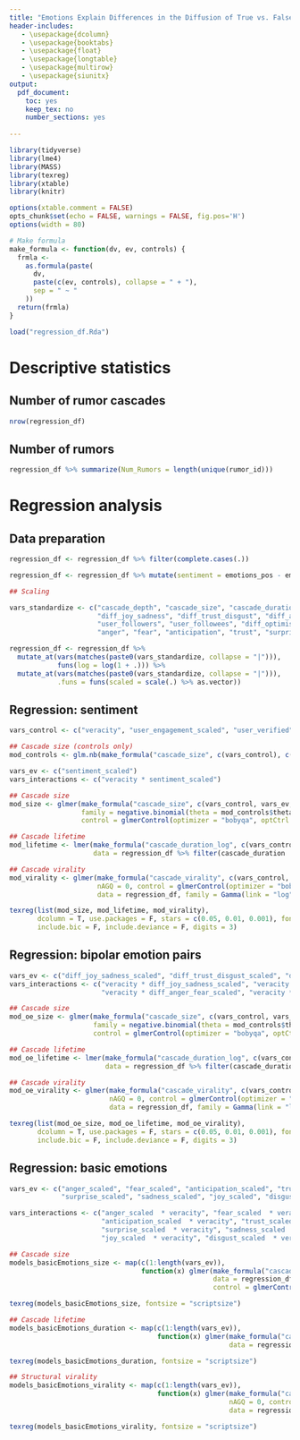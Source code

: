 ---
title: "Emotions Explain Differences in the Diffusion of True vs. False Social Media Rumors"
header-includes:
   - \usepackage{dcolumn}
   - \usepackage{booktabs}
   - \usepackage{float}
   - \usepackage{longtable}
   - \usepackage{multirow}
   - \usepackage{siunitx}
output:
  pdf_document:
    toc: yes
    keep_tex: no
    number_sections: yes
    
---

```{r library, include=FALSE}

library(tidyverse)
library(lme4)
library(MASS)
library(texreg)
library(xtable)
library(knitr)

options(xtable.comment = FALSE)
opts_chunk$set(echo = FALSE, warnings = FALSE, fig.pos='H')
options(width = 80)

```

```{r functions, include = FALSE}

# Make formula
make_formula <- function(dv, ev, controls) {
  frmla <-
    as.formula(paste(
      dv,
      paste(c(ev, controls), collapse = " + "), 
      sep = " ~ "
    ))
  return(frmla)
}

```

```{r load data}

load("regression_df.Rda")

```

# Descriptive statistics

## Number of rumor cascades

```{r, echo = FALSE, warning=F}

nrow(regression_df)

```

## Number of rumors

```{r, echo = FALSE, warning=F}

regression_df %>% summarize(Num_Rumors = length(unique(rumor_id)))

```

# Regression analysis

## Data preparation

```{r message=F, warning=F}

regression_df <- regression_df %>% filter(complete.cases(.))

regression_df <- regression_df %>% mutate(sentiment = emotions_pos - emotions_neg)

## Scaling

vars_standardize <- c("cascade_depth", "cascade_size", "cascade_duration", "cascade_virality", "user_engagement", "sentiment", 
                      "diff_joy_sadness", "diff_trust_disgust", "diff_anger_fear", "diff_anticipation_surprise", "user_account_age", 
                      "user_followers", "user_followees", "diff_optimism_disapproval", 
                      "anger", "fear", "anticipation", "trust", "surprise", "sadness", "joy", "disgust")

regression_df <- regression_df %>%
  mutate_at(vars(matches(paste0(vars_standardize, collapse = "|"))),
            funs(log = log(1 + .))) %>% 
  mutate_at(vars(matches(paste0(vars_standardize, collapse = "|"))), 
            .funs = funs(scaled = scale(.) %>% as.vector)) 

```

## Regression: sentiment

```{r, eval=T, echo=F, message=F, warning=F, results="asis"}

vars_control <- c("veracity", "user_engagement_scaled", "user_verified", "user_account_age_scaled", "user_followers_scaled", "user_followees_scaled")

## Cascade size (controls only)
mod_controls <- glm.nb(make_formula("cascade_size", c(vars_control), c()), data = regression_df, link = log)

```

```{r, eval=T, message=T, warning=T, results="asis"}

vars_ev <- c("sentiment_scaled")
vars_interactions <- c("veracity * sentiment_scaled")

## Cascade size
mod_size <- glmer(make_formula("cascade_size", c(vars_control, vars_ev, vars_interactions, "(1 | rumor_id)"), c()), 
                  family = negative.binomial(theta = mod_controls$theta, link = "log"), data = regression_df, 
                  control = glmerControl(optimizer = "bobyqa", optCtrl = list(maxfun = 2e5)))

## Cascade lifetime
mod_lifetime <- lmer(make_formula("cascade_duration_log", c(vars_control, vars_ev, vars_interactions, "(1 | rumor_id)"), c()), 
                     data = regression_df %>% filter(cascade_duration != 0))

## Cascade virality
mod_virality <- glmer(make_formula("cascade_virality", c(vars_control, vars_ev,vars_interactions, "(1 | rumor_id)"), c()), 
                      nAGQ = 0, control = glmerControl(optimizer = "bobyqa", optCtrl = list(maxfun = 2e5)),
                      data = regression_df, family = Gamma(link = "log"))

texreg(list(mod_size, mod_lifetime, mod_virality), 
       dcolumn = T, use.packages = F, stars = c(0.05, 0.01, 0.001), fontsize = "footnotesize", float.pos = "h",
       include.bic = F, include.deviance = F, digits = 3)

```

## Regression: bipolar emotion pairs

```{r, eval=T, message=T, warning=T, results="asis"}

vars_ev <- c("diff_joy_sadness_scaled", "diff_trust_disgust_scaled", "diff_anger_fear_scaled", "diff_anticipation_surprise_scaled")
vars_interactions <- c("veracity * diff_joy_sadness_scaled", "veracity * diff_trust_disgust_scaled", 
                       "veracity * diff_anger_fear_scaled", "veracity * diff_anticipation_surprise_scaled")

## Cascade size
mod_oe_size <- glmer(make_formula("cascade_size", c(vars_control, vars_ev, vars_interactions, "(1 | rumor_id)"), c()), 
                     family = negative.binomial(theta = mod_controls$theta, link = "log"), data = regression_df, 
                     control = glmerControl(optimizer = "bobyqa", optCtrl = list(maxfun = 2e5)))

## Cascade lifetime
mod_oe_lifetime <- lmer(make_formula("cascade_duration_log", c(vars_control, vars_ev, vars_interactions, "(1 | rumor_id)"), c()), 
                        data = regression_df %>% filter(cascade_duration != 0))

## Cascade virality
mod_oe_virality <- glmer(make_formula("cascade_virality", c(vars_control, vars_ev,vars_interactions, "(1 | rumor_id)"), c()), 
                         nAGQ = 0, control = glmerControl(optimizer = "bobyqa", optCtrl = list(maxfun = 2e5)),
                         data = regression_df, family = Gamma(link = "log"))

texreg(list(mod_oe_size, mod_oe_lifetime, mod_oe_virality), 
       dcolumn = T, use.packages = F, stars = c(0.05, 0.01, 0.001), fontsize = "footnotesize", float.pos = "h",
       include.bic = F, include.deviance = F, digits = 3)

```

## Regression: basic emotions

```{r, eval=T, message=T, warning=T, results="asis"}

vars_ev <- c("anger_scaled", "fear_scaled", "anticipation_scaled", "trust_scaled", 
             "surprise_scaled", "sadness_scaled", "joy_scaled", "disgust_scaled")

vars_interactions <- c("anger_scaled  * veracity", "fear_scaled  * veracity", 
                       "anticipation_scaled  * veracity", "trust_scaled  * veracity", 
                       "surprise_scaled  * veracity", "sadness_scaled  * veracity", 
                       "joy_scaled  * veracity", "disgust_scaled  * veracity")

## Cascade size
models_basicEmotions_size <- map(c(1:length(vars_ev)), 
                                 function(x) glmer(make_formula("cascade_size", c(vars_control, vars_ev[x], vars_interactions[x], "(1 | rumor_id)"), c()), 
                                                   data = regression_df, family = negative.binomial(theta = mod_controls$theta, link = "log"), 
                                                   control = glmerControl(optimizer = "bobyqa", optCtrl = list(maxfun = 2e5))))

texreg(models_basicEmotions_size, fontsize = "scriptsize")  

## Cascade lifetime
models_basicEmotions_duration <- map(c(1:length(vars_ev)), 
                                     function(x) glmer(make_formula("cascade_duration_log", c(vars_control, vars_ev[x], vars_interactions[x], "(1 | rumor_id)"), c()), 
                                                       data = regression_df %>% filter(cascade_duration != 0)))

texreg(models_basicEmotions_duration, fontsize = "scriptsize")

## Structural virality
models_basicEmotions_virality <- map(c(1:length(vars_ev)), 
                                     function(x) glmer(make_formula("cascade_virality", c(vars_control, vars_ev[x], vars_interactions[x], "(1 | rumor_id)"), c()), 
                                                       nAGQ = 0, control = glmerControl(optimizer = "bobyqa", optCtrl = list(maxfun = 2e5)),
                                                       data = regression_df, family = Gamma(link = "log")))

texreg(models_basicEmotions_virality, fontsize = "scriptsize")

```
